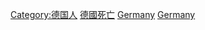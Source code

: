 
[[Category:德国人|Category:德国人]]
[[Category:德國死亡|]]
[[Category:歐洲死者|Germany]]
[[Category:各國死者|Germany]]